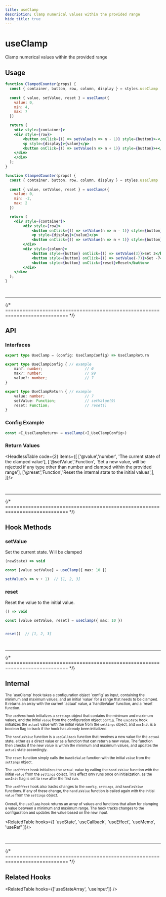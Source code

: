```yaml
---
title: useClamp
description: Clamp numerical values within the provided range
hide_title: true
---
```


 
<MainText>
<h1>useClamp</h1>
Clamp numerical values within the provided range
</MainText>



## Usage

<Tabs>

<TabItem value='sim' label="Simple">

```jsx live 
function ClampedCounter(props) {
  const { container, button, row, column, display } = styles.useClamp
  
  const { value, setValue, reset } = useClamp({
    value: 0,
    min: 4,
    max: 7
  })

  return (
    <div style={container}>
    <div style={row}>
        <button onClick={() => setValue(n => n - 1)} style={button}>-</button>
        <p style={display}>{value}</p>
        <button onClick={() => setValue(n => n + 1)} style={button}>+</button>
    </div>
    </div>
  );
}
``` 

</TabItem>

<TabItem value='adv' label="Advanced">

```jsx live 
function ClampedCounter(props) {
  const { container, button, row, column, display } = styles.useClamp
  
  const { value, setValue, reset } = useClamp({
    value: 0,
    min: -2,
    max: 2
  })

  return (
    <div style={container}>
        <div style={row}>
            <button onClick={() => setValue(n => n - 1)} style={button}>-</button>
            <p style={display}>{value}</p>
            <button onClick={() => setValue(n => n + 1)} style={button}>+</button>
        </div>
        <div style={column}>
            <button style={button} onClick={() => setValue(3)}>Set 3</button>
            <button style={button} onClick={() => setValue(-7)}>Set -7</button>
            <button style={button} onClick={reset}>Reset</button>
        </div>
    </div>
  );
}
``` 

</TabItem>
</Tabs>











<br />
<hr />
{/* ============================================================================ */}

## API 



### Interfaces
```ts
export type UseClamp = (config: UseClampConfig) => UseClampReturn

export type UseClampConfig { // example
    min?: number;                   // 0
    max?: number;                   // 99
    value?: number;                 // 7
}

export type UseClampReturn { // example
    value: number;                  // 7
    setValue: Function;             // setValue(9)
    reset: Function;                // reset()
}
```



### Config Example

```ts
const <I_UseClampReturn> = useClamp(<I_UseClampConfig>)
```


### Return Values

<HeadlessTable code={2} items={[
    ['@value','number', 'The current state of the clamped value'],
    ['@setValue','Function', 'Set a new value, will be rejected if any type other than number and clamped within the provided range'],
    ['@reset','Function','Reset the internal state to the initial values',],
]}/>















<br />
<hr />
{/* ============================================================================ */}


## Hook Methods

<Card>

### setValue
Set the current state. Will be clamped

```ts
(newState) => void 
```
```ts
const [value setValue] = useClamp({ max: 10 })

setValue(v => v + 1)  // [1, 2, 3]
```

</Card>


<Card>

### reset
Reset the value to the initial value.

```ts
() => void 
```
```ts
const [value setValue, reset] = useClamp({ max: 10 })


reset()  // [1, 2, 3]
```

</Card>















<br />
<hr />
{/* ============================================================================ */}


## Internal

<small>
The `useClamp` hook takes a configuration object `config` as input, containing the minimum and 
maximum values, and an initial `value` for a range that needs to be clamped. It returns an array 
with the current `actual` value, a `handleValue` function, and a `reset` function.

The `useMemo` hook initializes a `settings` object that contains the minimum and maximum values, 
and the initial `value` from the configuration object `config`. The `useState` hook initializes 
the `actual` value with the initial value from the `settings` object, and `wasInit` is a boolean 
flag to track if the hook has already been initialized.

The `handleValue` function is a `useCallback` function that receives a new value for the `actual` 
state, either as a direct value or as a function that can return a new value. The function then 
checks if the new value is within the minimum and maximum values, and updates the `actual` state 
accordingly. 

The `reset` function simply calls the `handleValue` function with the initial `value` from the 
`settings` object.

The `useEffect` hook initializes the `actual` value by calling the `handleValue` function with the 
initial `value` from the `settings` object. This effect only runs once on initialization, as the 
`wasInit` flag is set to `true` after the first run.

The `useEffect` hook also tracks changes to the `config`, `settings`, and `handleValue` functions. 
If any of these change, the `handleValue` function is called again with the initial `value` from 
the `settings` object.

Overall, the `useClamp` hook returns an array of values and functions that allow for clamping a 
value between a minimum and maximum range. The hook tracks changes to the configuration and updates 
the value based on the new input.
</small>

<RelatedTable hooks={[
    'useState',
    'useCallback', 
    'useEffect', 
    'useMemo', 
    'useRef'
]}/>



<br />
<hr />
{/* ============================================================================ */}



## Related Hooks


<RelatedTable hooks={['useStateArray', 'useInput']} />
